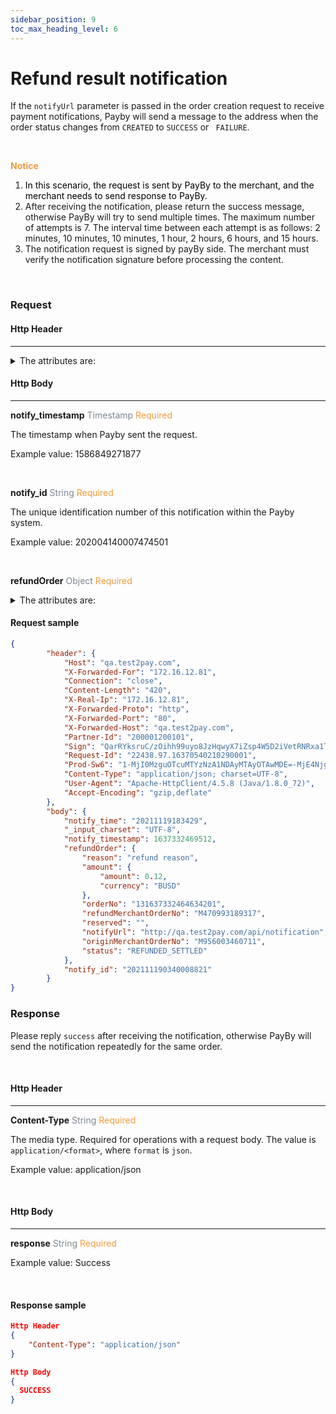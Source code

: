 ```yaml
---
sidebar_position: 9
toc_max_heading_level: 6
---
```





# Refund result notification

If the `notifyUrl` parameter is passed in the order creation request to receive payment notifications, Payby will send a message to the address when the order status changes from `CREATED` to `SUCCESS` or ` FAILURE`.

<br/>

 **<font color = '#f19938'>Notice </font>**

1.  <font color = 'black'>In this scenario, the request is sent by PayBy to the merchant, and the merchant needs to send response to PayBy.</font>
2.  After receiving the notification, please return the success message, otherwise PayBy will try to send multiple times. The maximum number of attempts is 7. The interval time between each attempt is as follows:  2 minutes, 10 minutes, 10  minutes, 1 hour, 2 hours, 6 hours, and 15 hours. 
3.  The notification request is signed by payBy side. The merchant must verify the notification signature before processing the content.

<br/>

### Request

#### Http Header

---

<details>
  <summary>The attributes are:</summary>

**Content-Type**    <font color = '#7d8793'>String</font>  <font color = '#f19938'>Required</font>

The media type. Required for operations with a request body. The value is `application/<format>`, where `format` is `json`.

Example value: application/json



**sign**   <font color = ' #7d8793'>String</font>   <font color = '#f19938'>Required</font>

When Payby sends response, Payby will use its own private key to sign the message, and the merchant uses Payby 's public key to verify the signature. If the verification is passed, it proves that the response was sent by Payby and not faked by others.


</details>

#### Http Body

---

**notify_timestamp**  <font color = ' #7d8793'>Timestamp</font>  <font color = '#f19938'>Required</font>

The timestamp when Payby sent the request.

Example value: 1586849271877

<br/>

**notify_id**  <font color = ' #7d8793'>String</font>  <font color = '#f19938'>Required</font>

The unique identification number of this notification within the Payby system.

Example value: 202004140007474501

<br/>

**refundOrder**   <font color = ' #7d8793'>Object</font>  <font color = '#f19938'>Required</font>


  <details>
    <summary>The attributes are:</summary>
    <RefundOrder/>
  </details>

#### Request sample

```json
{
        "header": {
            "Host": "qa.test2pay.com",
            "X-Forwarded-For": "172.16.12.81",
            "Connection": "close",
            "Content-Length": "420",
            "X-Real-Ip": "172.16.12.81",
            "X-Forwarded-Proto": "http",
            "X-Forwarded-Port": "80",
            "X-Forwarded-Host": "qa.test2pay.com",
            "Partner-Id": "200001200101",
            "Sign": "QarRYksruC/zOihh99uyo8JzHqwyX7iZsp4W5D2iVetRNRxa1T5XqCN8WsMFf+lGHFZ6JYxyEJFxA1mHFhb4/4Is7HlndHalnMxBhkFvzQnabBAvwz5zPup+37x3wIm2TBQhQGY4ScMkKRKgncLF11+bckyo7qy2h/doPykRWMB4wiX7OHOI0/CKZdF3FPcuImVCK3uP7NFtLBunfABRPDku5OXVnDbXYfXM+KYtBWHW4iUV+iiSago/2/w+5e4CG6oPu8rd0b21Puyp4VNHj1lUp/uQ8LKhEQmLdVh+I7VIXF6nBnEhecGQhSDT2HicrcymJidOyfHCv4XQ7ihTGQ==",
            "Request-Id": "22438.97.16370540210290001",
            "Prod-Sw6": "1-MjI0MzguOTcuMTYzNzA1NDAyMTAyOTAwMDE=-MjE4NjguNDM3LjE2MzczMzI0Njk1MTI2MTYy-2-21868-22438-MTE5Mw==-I1RocmVhZC9vcmcuYXBhY2hlLnNreXdhbGtpbmcuYXBtLnRvb2xraXQudHJhY2UuUnVubmFibGVXcmFwcGVyL3J1bg==-I1RocmVhZC9vcmcuYXBhY2hlLnNreXdhbGtpbmcuYXBtLnRvb2xraXQudHJhY2UuUnVubmFibGVXcmFwcGVyL3J1bg==",
            "Content-Type": "application/json; charset=UTF-8",
            "User-Agent": "Apache-HttpClient/4.5.8 (Java/1.8.0_72)",
            "Accept-Encoding": "gzip,deflate"
        },
        "body": {
            "notify_time": "20211119183429",
            "_input_charset": "UTF-8",
            "notify_timestamp": 1637332469512,
            "refundOrder": {
                "reason": "refund reason",
                "amount": {
                    "amount": 0.12,
                    "currency": "BUSD"
                },
                "orderNo": "131637332464634201",
                "refundMerchantOrderNo": "M470993189317",
                "reserved": "",
                "notifyUrl": "http://qa.test2pay.com/api/notification",
                "originMerchantOrderNo": "M956003460711",
                "status": "REFUNDED_SETTLED"
            },
            "notify_id": "202111190340008821"
        }
}
```



### Response 

Please reply `success` after receiving the notification, otherwise PayBy will send the notification repeatedly for the same order.

<br/>

#### Http Header

---

**Content-Type**    <font color = '#7d8793'>String</font>  <font color = '#f19938'>Required</font>

The media type. Required for operations with a request body. The value is `application/<format>`, where `format` is `json`.

Example value: application/json

<br/>

#### Http Body

---

**response**  <font color = ' #7d8793'>String</font>  <font color = '#f19938'>Required</font>

Example value: Success

<br/>

#### Response sample

```json
Http Header
{
	"Content-Type": "application/json" 
}

Http Body
{
  SUCCESS
}
```

